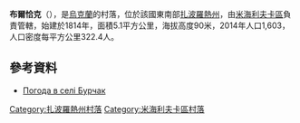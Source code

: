 {{coord|47|22|16|N|35|18|33|E|scale:100000|display=title}}

'''布爾恰克'''（{{lang-uk|Бурчак}}），是[[烏克蘭|烏克蘭]]的村落，位於該國東南部[[扎波羅熱州|扎波羅熱州]]，由[[米海利夫卡區|米海利夫卡區]]負責管轄，始建於1814年，面積5.1平方公里，海拔高度90米，2014年人口1,603，人口密度每平方公里322.4人。

==參考資料==
* [http://weather.in.ua/ua/zaporozhskaja/2353 Погода в селі Бурчак] {{Wayback|url=http://weather.in.ua/ua/zaporozhskaja/2353 |date=20200804061729 }}

{{DEFAULTSORT:Бурчак}}
[[Category:扎波羅熱州村落|Category:扎波羅熱州村落]]
[[Category:米海利夫卡區村落|Category:米海利夫卡區村落]]


{{Zaporizhia-geo-stub}}